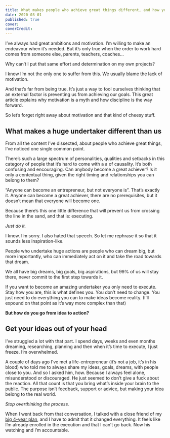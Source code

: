 ```yaml
---
title: What makes people who achieve great things different, and how you can become like them
date: 2020-03-01
published: true
cover:
coverCredit:
---
```

I’ve always had great ambitions and motivation. I’m willing to make an endeavour when it’s needed. But it’s only true when the order to work hard comes from someone else, parents, teachers, coaches...

Why can’t I put that same effort and determination on my own projects?

I know I’m not the only one to suffer from this. We usually blame the lack of motivation. 

And that’s far from being true. It’s just a way to fool ourselves thinking that an external factor is preventing us from achieving our goals. This great article explains why motivation is a myth and how discipline is the way forward.

So let’s forget right away about motivation and that kind of cheesy stuff.
## What makes a huge undertaker different than us
From all the content I’ve dissected, about people who achieve great things, I’ve noticed one single common point. 

There’s such a large spectrum of personalities, qualities and setbacks in this category of people that it’s hard to come with a a of causality. It’s both confusing and encouraging. Can anybody become a great achiever? Is it only a contextual thing, given the right timing and relationships you can belong to them?

“Anyone can become an entrepreneur, but not everyone is”. That’s exactly it. Anyone can become a great achiever, there are no prerequisites, but it doesn’t mean that everyone will become one.

Because there’s this one little difference that will prevent us from crossing the line in the sand, and that is: executing.

*Just do it.*

I know. I’m sorry. I also hated that speech. So let me rephrase it so that it sounds less inspiration-like.

People who undertake huge actions are people who can dream big, but more importantly, who can immediately act on it and take the road towards that dream.

We all have big dreams, big goals, big aspirations, but 99% of us will stay there, never commit to the first step towards it.

If you want to become an amazing undertaker you only need to execute. Stay how you are, this is what defines you. You don’t need to change. You just need to do everything you can to make ideas become reality. (I’ll expound on that point as it’s way more complex than that)

**But how do you go from idea to action?**
## Get your ideas out of your head
I’ve struggled a lot with that part. I spend days, weeks and even months dreaming, researching, planning and then when it’s time to execute, I just freeze. I’m overwhelmed.

A couple of days ago I’ve met a life-entrepreneur (it’s not a job, it’s in his blood) who told me to always share my ideas, goals, dreams, with people close to you. And so I asked him, how. Because I always feel alone, misunderstood or discouraged. He just seemed to don’t give a fuck about the reaction. All that count is that you bring what’s inside your brain to the public. The purpose isn’t feedback, support or advice, but making your idea belong to the real world. 

*Stop overthinking the process.*

When I went back from that conversation, I talked with a close friend of my <a target='_blank' href='https://studentexperiment.blogspot.com/2020/02/my-master-plan.html'>big 4-year plan</a>, and I have to admit that it changed everything. It feels like I’m already enrolled in the execution and that I can’t go back. Now his watching and I’m accountable.